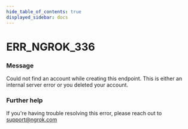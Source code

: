 ```yaml
---
hide_table_of_contents: true
displayed_sidebar: docs
---
```



# ERR_NGROK_336

### Message

Could not find an account while creating this endpoint. This is either an internal server error or you deleted your account.

<ErrorDetails error="err_ngrok_336" />

### Further help

If you're having trouble resolving this error, please reach out to [support@ngrok.com](mailto:support@ngrok.com?subject=Help%20with%20ERR_NGROK_336)

